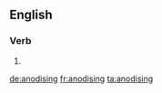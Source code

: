 ==English==

===Verb===
{{head|en}}

# {{present participle of|anodise|lang=en}}

[[de:anodising]]
[[fr:anodising]]
[[ta:anodising]]